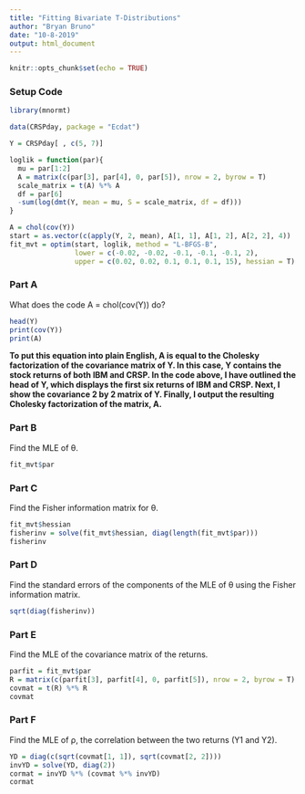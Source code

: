 ---
title: "Fitting Bivariate T-Distributions"
author: "Bryan Bruno"
date: "10-8-2019"
output: html_document
---

```{r setup, include=FALSE}
knitr::opts_chunk$set(echo = TRUE)
```

### Setup Code

```{r code}
library(mnormt)

data(CRSPday, package = "Ecdat")

Y = CRSPday[ , c(5, 7)]

loglik = function(par){
  mu = par[1:2]
  A = matrix(c(par[3], par[4], 0, par[5]), nrow = 2, byrow = T)
  scale_matrix = t(A) %*% A
  df = par[6]
  -sum(log(dmt(Y, mean = mu, S = scale_matrix, df = df)))
}

A = chol(cov(Y))
start = as.vector(c(apply(Y, 2, mean), A[1, 1], A[1, 2], A[2, 2], 4))
fit_mvt = optim(start, loglik, method = "L-BFGS-B",
                lower = c(-0.02, -0.02, -0.1, -0.1, -0.1, 2),
                upper = c(0.02, 0.02, 0.1, 0.1, 0.1, 15), hessian = T)
```

### Part A
What does the code A = chol(cov(Y)) do?

```{r code_look}
head(Y)
print(cov(Y))
print(A)
```
**To put this equation into plain English, A is equal to the Cholesky factorization of the covariance matrix of Y. In this case, Y contains the stock returns of both IBM and CRSP. In the code above, I have outlined the head of Y, which displays the first six returns of IBM and CRSP. Next, I show the covariance 2 by 2 matrix of Y. Finally, I output the resulting Cholesky factorization of the matrix, A.**

### Part B
Find the MLE of θ.

```{r part_b}
fit_mvt$par
```

### Part C
Find the Fisher information matrix for θ.

```{r part_c}
fit_mvt$hessian
fisherinv = solve(fit_mvt$hessian, diag(length(fit_mvt$par)))
fisherinv
```

### Part D
Find the standard errors of the components of the MLE of θ using the Fisher information matrix.

```{r part_d}
sqrt(diag(fisherinv))
```

### Part E
Find the MLE of the covariance matrix of the returns.

```{r part_e}
parfit = fit_mvt$par
R = matrix(c(parfit[3], parfit[4], 0, parfit[5]), nrow = 2, byrow = T)
covmat = t(R) %*% R
covmat
```

### Part F
Find the MLE of ρ, the correlation between the two returns (Y1 and Y2).

```{r part_f}
YD = diag(c(sqrt(covmat[1, 1]), sqrt(covmat[2, 2])))
invYD = solve(YD, diag(2))
cormat = invYD %*% (covmat %*% invYD)
cormat
```